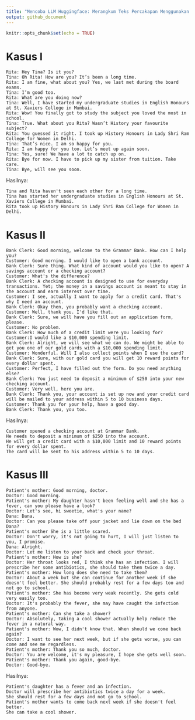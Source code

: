```yaml
---
title: "Mencoba LLM Huggingface: Merangkum Teks Percakapan Menggunakan AI"
output: github_document
---
```


```r
knitr::opts_chunk$set(echo = TRUE)
```

# Kasus I

```
Rita: Hey Tina? Is it you?
Tina: Oh Rita! How are you? It’s been a long time.
Rita: I am fine, what about you? Yes, we last met during the board exams.
Tina: I’m good too.
Rita: What are you doing now?
Tina: Well, I have started my undergraduate studies in English Honours at St. Xaviers College in Mumbai.
Rita: Wow! You finally got to study the subject you loved the most in school.
Tina: True. What about you Rita? Wasn’t History your favourite subject?
Rita: You guessed it right. I took up History Honours in Lady Shri Ram College for Women in Delhi.
Tina: That’s nice. I am so happy for you.
Rita: I am happy for you too. Let’s meet up again soon.
Tina: Yes, sure! We have a lot to catch up on.
Rita: Bye for now. I have to pick up my sister from tuition. Take care.
Tina: Bye, will see you soon.
```

Hasilnya:

```
Tina and Rita haven't seen each other for a long time. 
Tina has started her undergraduate studies in English Honours at St. Xaviers College in Mumbai. 
Rita took up History Honours in Lady Shri Ram College for Women in Delhi.
```

# Kasus II

```
Bank Clerk: Good morning, welcome to the Grammar Bank. How can I help you?
Customer: Good morning. I would like to open a bank account.
Bank Clerk: Sure thing. What kind of account would you like to open? A savings account or a checking account?
Customer: What's the difference?
Bank Clerk: A checking account is designed to use for everyday transactions. Yet; the money in a savings account is meant to stay in the account and earn interest over time.
Customer: I see, actually I want to apply for a credit card. That's why I need an account.
Bank Clerk: Okay then, you probably want a checking account.
Customer: Well, thank you. I'd like that.
Bank Clerk: Sure, we will have you fill out an application form, please.
Customer: No problem.
Bank Clerk: How much of a credit limit were you looking for?
Customer:I would like a $10,000 spending limit.
Bank Clerk: Alright, we will see what we can do. We might be able to get you one of our gold cards with a $10,000 spending limit.
Customer: Wonderful. Will I also collect points when I use the card?
Bank Clerk: Sure, with our gold card you will get 10 reward points for every dollar spent.
Customer: Perfect, I have filled out the form. Do you need anything else?
Bank Clerk: You just need to deposit a minimum of $250 into your new checking account.
Customer: Very well, here you are.
Bank Clerk: Thank you, your account is set up now and your credit card will be mailed to your address within 5 to 10 business days.
Customer: Thank you for your help, have a good day.
Bank Clerk: Thank you, you too.
```

Hasilnya:

```
Customer opened a checking account at Grammar Bank. 
He needs to deposit a minimum of $250 into the account. 
He will get a credit card with a $10,000 limit and 10 reward points for every dollar spent. 
The card will be sent to his address within 5 to 10 days.
```

# Kasus III

```
Patient's mother: Good morning, doctor.
Doctor: Good morning.
Patient's mother: My daughter hasn't been feeling well and she has a fever, can you please have a look?
Doctor: Let's see, hi sweetie, what's your name?
Dana: Dana.
Doctor: Can you please take off your jacket and lie down on the bed Dana?
Patient's mother She is a little scared.
Doctor: Don't worry, it's not going to hurt, I will just listen to you, I promise.
Dana: Alright.
Doctor: Let me listen to your back and check your throat.
Patient's mother: How is she?
Doctor: Her throat looks red, I think she has an infection. I will prescribe her some antibiotics, she should take them twice a day.
Patient's mother: How long does she need to take them?
Doctor: About a week but she can continue for another week if she doesn't feel better. She should probably rest for a few days too and not go to school.
Patient's mother: She has become very weak recently. She gets cold very easily too.
Doctor: It's probably the fever, she may have caught the infection from anyone.
Patient's mother: Can she take a shower?
Doctor: Absolutely, taking a cool shower actually help reduce the fever in a natural way.
Patient's mother: Wow, I didn't know that. When should we come back again?
Doctor: I want to see her next week, but if she gets worse, you can come and see me regardless.
Patient's mother: Thank you so much, doctor.
Doctor: You are welcome, it's my pleasure, I hope she gets well soon.
Patient's mother: Thank you again, good-bye.
Doctor: Good-bye.
```

Hasilnya:

```
Patient's daughter has a fever and an infection. 
Doctor will prescribe her antibiotics twice a day for a week. 
She should rest for a few days and not go to school. 
Patient's mother wants to come back next week if she doesn't feel better. 
She can take a cool shower.
```

